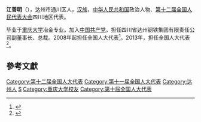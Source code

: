 '''江善明'''（{{bd|1950年||}}），达州市通川区人，[[汉族|汉族]]，[[中华人民共和国|中华人民共和国]]政治人物、[[第十二届全国人民代表大会|第十二届全国人民代表大会]]四川地区代表。

毕业于[[重庆大学|重庆大学]]冶金专业。加入[[中国共产党|中国共产党]]。担任四川省达州钢铁集团有限责任公司副董事长、总裁。2008年起担任全国人大代表<ref>{{cite news|title=全国人大代表信息-江善明|url= http://210.82.31.1:8084/delegate/viewDelegate.action?dbid=112160|accessdate=2013-04-05|newspaper=全国人大网|archive-url=https://web.archive.org/web/20140522092755/http://www.npc.gov.cn/delegate/viewDelegate.action?dbid=112160|archive-date=2014-05-22|dead-url=yes}}</ref>。2013年，担任全国人大代表<ref>{{cite news|title=全国人大代表信息-江善明|url= http://210.82.31.1:8084/delegate/viewDelegate.action?dbid=122137|accessdate=2013-04-05|newspaper=全国人大网|archive-url=https://web.archive.org/web/20140522103702/http://www.npc.gov.cn/delegate/viewDelegate.action?dbid=122137|archive-date=2014-05-22|dead-url=yes}}</ref>。

==參考文獻==
{{reflist}}
{{中国政治人物小作品}}
{{DEFAULTSORT:Jiang Shanming}}
[[Category:第十二届全国人大代表|Category:第十二届全国人大代表]]
[[Category:第十一届全国人大代表|Category:第十一届全国人大代表]]
[[Category:达州人|Category:达州人]]
[[Category:江姓|S]]
[[Category:重庆大学校友|Category:重庆大学校友]]
[[Category:第十届全国人大代表|Category:第十届全国人大代表]]